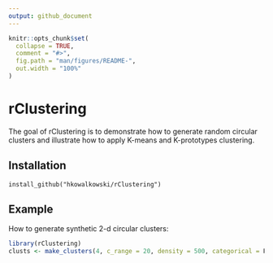 ```yaml
---
output: github_document
---
```


<!-- README.md is generated from README.Rmd. Please edit that file -->

```r
knitr::opts_chunk$set(
  collapse = TRUE,
  comment = "#>",
  fig.path = "man/figures/README-",
  out.width = "100%"
)
```

# rClustering

The goal of rClustering is to demonstrate how to generate random circular clusters and illustrate how to apply K-means and K-prototypes clustering.

## Installation

`install_github("hkowalkowski/rClustering")`

## Example

How to generate synthetic 2-d circular clusters:

```r
library(rClustering)
clusts <- make_clusters(4, c_range = 20, density = 500, categorical = F, seed = 1)
```
